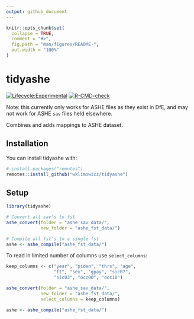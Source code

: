 ```yaml
---
output: github_document
---
```


<!-- README.md is generated from README.Rmd. Please edit that file -->

```r
knitr::opts_chunk$set(
  collapse = TRUE,
  comment = "#>",
  fig.path = "man/figures/README-",
  out.width = "100%"
)
```

# tidyashe

<!-- badges: start -->
[![Lifecycle:Experimental](https://img.shields.io/badge/Lifecycle-Experimental-339999)](<Redirect-URL>)
[![R-CMD-check](https://github.com/wklimowicz/tidyashe/actions/workflows/R-CMD-check.yaml/badge.svg)](https://github.com/wklimowicz/tidyashe/actions/workflows/R-CMD-check.yaml)
<!-- badges: end -->

Note: this currently only works for ASHE files as they exist in DfE, and may not work for ASHE `sav` files held elsewhere.

Combines and adds mappings to ASHE dataset.

## Installation

You can install tidyashe with:

```r
# install.packages("remotes")
remotes::install_github("wklimowicz/tidyashe")
```

## Setup

```r
library(tidyashe)

# Convert all sav's to fst
ashe_convert(folder = "ashe_sav_data/",
             new_folder = "ashe_fst_data/")

# Compile all fst's to a single fst
ashe <- ashe_compile("ashe_fst_data/")
```

To read in limited number of columns use `select_columns`:

```r

keep_columns <- c("year", "piden", "thrs", "age",
                  "ft", "sex", "gpay", "sic07",
                  "sic03", "occ00", "occ10")

ashe_convert(folder = "ashe_sav_data/",
             new_folder = "ashe_fst_data/",
             select_columns = keep_columns)

ashe <- ashe_compile("ashe_fst_data/")
```
